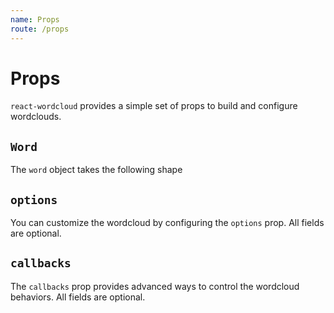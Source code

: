 ```yaml
---
name: Props
route: /props
---
```





# Props

`react-wordcloud` provides a simple set of props to build and configure wordclouds.

<Props of={ComponentProps} />

## `Word`

The `word` object takes the following shape

<Props of={WordInterface} />

## `options`

You can customize the wordcloud by configuring the `options` prop. All fields are optional.

<Props of={OptionsInterface} />

## `callbacks`

The `callbacks` prop provides advanced ways to control the wordcloud behaviors. All fields are optional.

<Props of={CallbacksInterface} />
